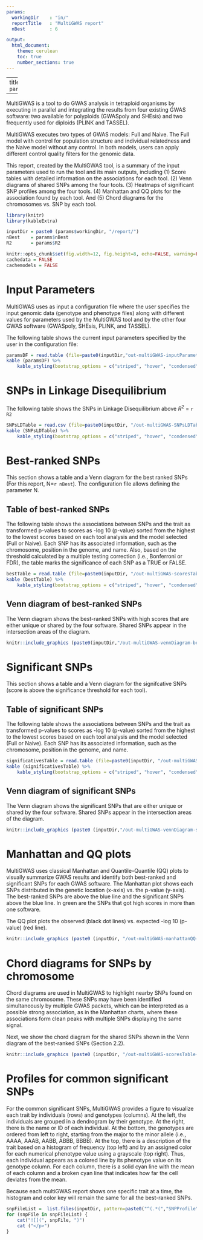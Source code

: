 ---
params:
  workingDir    : "in/"
  reportTitle   : "MultiGWAS report"
  nBest         : 6

output: 
  html_document: 
    theme: cerulean 
    toc: true
    number_sections: true
---

---
title  : `r params$reportTitle`

---

MultiGWAS is a tool to do GWAS analysis in tetraploid organisms by executing in parallel and integrating the results from four existing GWAS software: two available for polyploids (GWASpoly and SHEsis) and two frequently used for diploids (PLINK and TASSEL). 

MultiGWAS executes two types of GWAS models: Full and Naive.  The Full model with control for population structure and individual relatedness and the Naive model without any control. In both models, users can apply different control quality filters for the genomic data. 

This report, created by the MultiGWAS tool, is a summary of the input parameters used to run the tool and its main outputs, including (1) Score tables with detailed information on the associations for each tool. (2) Venn diagrams of shared SNPs among the four tools. (3) Heatmaps of significant SNP profiles among the four tools. (4) Manhattan and QQ plots for the association found by each tool. And (5) Chord diagrams for the chromosomes vs. SNP by each tool.

```{r includeKnit, include=FALSE,echo=FALSE}
library(knitr)
library(kableExtra)
```

```{r  echo=FALSE, message=FALSE}
inputDir = paste0 (params$workingDir, "/report/")
nBest    = params$nBest
R2       = params$R2
```

```{r setKnitOptions, include=FALSE}
knitr::opts_chunk$set(fig.width=12, fig.height=8, echo=FALSE, warning=FALSE, message=FALSE)
cachedata = FALSE
cachemodels = FALSE
```

# Input Parameters

MultiGWAS uses as input a configuration file where the user specifies the input genomic data (genotype and phenotype files) along with different values for parameters used by the MultiGWAS tool and by the other four GWAS software (GWASpoly, SHEsis, PLINK, and TASSEL).  

The following table shows the current input parameters specified by the user in the configuration file:  

```{r printTableInputParameters }
paramsDF = read.table (file=paste0(inputDir,"out-multiGWAS-inputParameters.tbl"), header=T, sep="\t")
kable (paramsDF) %>%
 	kable_styling(bootstrap_options = c("striped", "hover", "condensed", font_size=5))
```

# SNPs in Linkage Disequilibrium
The following table shows the SNPs in Linkage Disequilibrium above $R^2$ = `r R2`

```{r SNPsLDTable,  echo=FALSE, message=FALSE}
SNPsLDTable = read.csv (file=paste0(inputDir, "/out-multiGWAS-SNPsLDTable.csv"))
kable (SNPsLDTable) %>%
 	kable_styling(bootstrap_options = c("striped", "hover", "condensed", font_size=5))
```

# Best-ranked SNPs
This section shows a table and a Venn diagram for the best ranked SNPs (For this report, N=`r nBest`). The configuration file allows defining the parameter N.  

## Table of best-ranked SNPs
The following table shows the associations between SNPs and the trait as transformed p-values to scores as -log 10 (p-value) sorted from the highest to the lowest scores based on each tool analysis and the model selected (Full or Naive). Each SNP has its associated information, such as the chromosome, position in the genome, and name. Also, based on the threshold calculated by a multiple testing correction (i.e., Bonferroni or FDR), the table marks the significance of each SNP as a TRUE or FALSE.  


```{r printTableBest,  echo=FALSE, message=FALSE}
bestTable = read.table (file=paste0(inputDir, "/out-multiGWAS-scoresTable-best.scores"), header=T, sep="\t")
kable (bestTable) %>%
 	kable_styling(bootstrap_options = c("striped", "hover", "condensed", font_size=5))
```

## Venn diagram of best-ranked SNPs

The Venn diagram shows the best-ranked SNPs with high scores that are either unique or shared by the four software. Shared SNPs appear in the intersection areas of the diagram.  

```{r vennDiagramBest, fig.align = "center", echo=FALSE, message=FALSE, fig.width=5, fig.height=5, fig.fullwidth=TRUE}
knitr::include_graphics (paste0(inputDir,"/out-multiGWAS-vennDiagram-best.png"))
```


# Significant SNPs
This section shows a table and a Venn diagram for the signifcative SNPs (score is above the significance threshold for each tool).  


## Table of significant SNPs

The following table shows the associations between SNPs and the trait as transformed p-values to scores as -log 10 (p-value) sorted from the highest to the lowest scores based on each tool analysis and the model selected (Full or Naive). Each SNP has its associated information, such as the chromosome, position in the genome, and name.  

```{r  echo=FALSE, message=FALSE}
significativesTable = read.table (file=paste0(inputDir, "/out-multiGWAS-scoresTable-significatives.scores"), header=T, sep="\t")
kable (significativesTable) %>%
 	kable_styling(bootstrap_options = c("striped", "hover", "condensed", font_size=5))
```


## Venn diagram of significant SNPs

The Venn diagram shows the significant SNPs that are either unique or shared by the four software. Shared SNPs appear in the intersection areas of the diagram.

```{r vennDiagramSignificant, fig.align = "center", echo=FALSE, message=FALSE, fig.width=5, fig.height=5, fig.fullwidth=TRUE}
knitr::include_graphics (paste0 (inputDir,"/out-multiGWAS-vennDiagram-significatives.png"))
```

# Manhattan and QQ plots
MultiGWAS uses classical Manhattan and Quantile–Quantile (QQ) plots to visually summarize GWAS results and identify both best-ranked and significant SNPs for each GWAS software. The Manhattan plot shows each SNPs distributed in the genetic location (x-axis) vs. the p-value (y-axis). The best-ranked SNPs are above the blue line and the significant SNPs above the blue line. In green are the SNPs that got 
high scores in more than one software. 

The QQ plot plots the observed (black dot lines) vs. expected -log 10 (p-value) (red line).

```{r  fig.widht=11, fig.height=30, fig.fullwidth=TRUE}
knitr::include_graphics (paste0 (inputDir, "/out-multiGWAS-manhattanQQ-plots.png"))
```

# Chord diagrams for SNPs by chromosome
Chord diagrams are used in MultiGWAS to highlight nearby SNPs found on the same chromosome. These SNPs may have been identified simultaneously by multiple GWAS packets, which can be interpreted as a possible strong association, as in the Manhattan charts, where these associations form clean peaks with multiple SNPs displaying the same signal.

Next, we show the chord diagram for the shared SNPs shown in the Venn diagram of the best-ranked SNPs (Section 2.2).

```{r chordDiagram, fig.align = "center", echo=FALSE, message=FALSE, fig.width=5, fig.height=5, fig.fullwidth=TRUE}
knitr::include_graphics (paste0 (inputDir, "/out-multiGWAS-scoresTable-best-chordDiagram.png"))
```

# Profiles for common significant SNPs 
For the common significant SNPs, MultiGWAS provides a figure to visualize each trait by individuals (rows)  and genotypes (columns). At the left, the individuals are grouped in a dendrogram by their genotype. At the  right, there is the name or ID of each individual. At the bottom, the genotypes are ordered from left to right, starting from the major to the minor allele (i.e., AAAA, AAAB, AABB, ABBB, BBBB). At the top, there is a  description of the trait based on a histogram of frequency (top left) and by an assigned color for each  numerical phenotype value using a grayscale (top right). Thus, each individual appears as a colored line  by its phenotype value on its genotype column. For each column, there is a solid cyan line with the mean  of each column and a broken cyan line that indicates how far the cell deviates from the mean.  

Because each multiGWAS report shows one specific trait at a time, the histogram and color key will remain the same for all the best-ranked SNPs.  

```{r, results='asis', echo=FALSE}
snpFileList =  list.files(inputDir, pattern=paste0("^(.*(","SNPProfile",").*(png)[^$]*)$"), full.names=T)
for (snpFile in snpFileList) {
	cat("![](", snpFile, ")")
	cat ("</p>")
}
```

